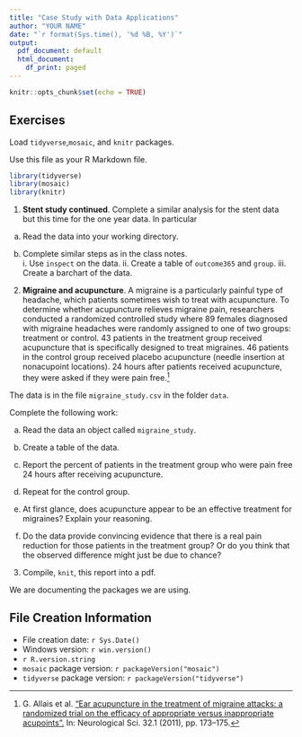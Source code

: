 ```yaml
---
title: "Case Study with Data Applications"
author: "YOUR NAME"
date: "`r format(Sys.time(), '%d %B, %Y')`"
output:
  pdf_document: default
  html_document:
    df_print: paged
---
```


```r
knitr::opts_chunk$set(echo = TRUE)
```

\newcommand{\E}{\mbox{E}}
\newcommand{\Var}{\mbox{Var}}
\newcommand{\Cov}{\mbox{Cov}}
\newcommand{\Prob}{\mbox{P}}
\newcommand*\diff{\mathop{}\!\mathrm{d}}

## Exercises

Load `tidyverse`,`mosaic`, and `knitr` packages.

Use this file as your R Markdown file.

```r
library(tidyverse)
library(mosaic)
library(knitr)
```


1. **Stent study continued**. Complete a similar analysis for the stent data but this time for the one year data. In particular

  a. Read the data into your working directory.


  b. Complete similar steps as in the class notes.  
    i. Use `inspect` on the data.
    ii. Create a table of `outcome365` and `group`.
    iii. Create a barchart of the data.


2. **Migraine and acupuncture**.  A migraine is a particularly painful type of headache, which patients sometimes wish to treat with acupuncture. To determine whether acupuncture relieves migraine pain, researchers conducted a randomized controlled study where 89 females diagnosed with migraine headaches were randomly assigned to one of two groups: treatment or control. 43 patients in the treatment group received acupuncture that is specifically designed to treat migraines. 46 patients in the control group received placebo acupuncture (needle insertion at nonacupoint locations). 24 hours after patients received acupuncture, they were asked if they were pain free.^[G. Allais et al. [“Ear acupuncture in the treatment of migraine attacks:  a randomized trial on the efficacy of appropriate versus inappropriate acupoints”.](http://www.ncbi.nlm.nih.gov/pubmed/21533739) In: Neurological Sci. 32.1 (2011), pp. 173–175.]


The data is in the file `migraine_study.csv` in the folder `data`.

Complete the following work:

  a. Read the data an object called `migraine_study`.  

  b. Create a table of the data.
  
  c. Report the percent of patients in the treatment group who were pain free 24 hours after receiving acupuncture. 
  
  d. Repeat for the control group.
  
  e. At first glance, does acupuncture appear to be an effective treatment for migraines? Explain your reasoning.
  
  f. Do the data provide convincing evidence that there is a real pain reduction for those patients in the treatment group? Or do you think that the observed difference might just be due to chance?


3. Compile, `knit`, this report into a pdf.

We are documenting the packages we are using.

## File Creation Information 

  * File creation date: `r Sys.Date()`
  * Windows version: `r win.version()`
  * `r R.version.string`
  * `mosaic` package version: `r packageVersion("mosaic")`
  * `tidyverse` package version: `r packageVersion("tidyverse")`
 


